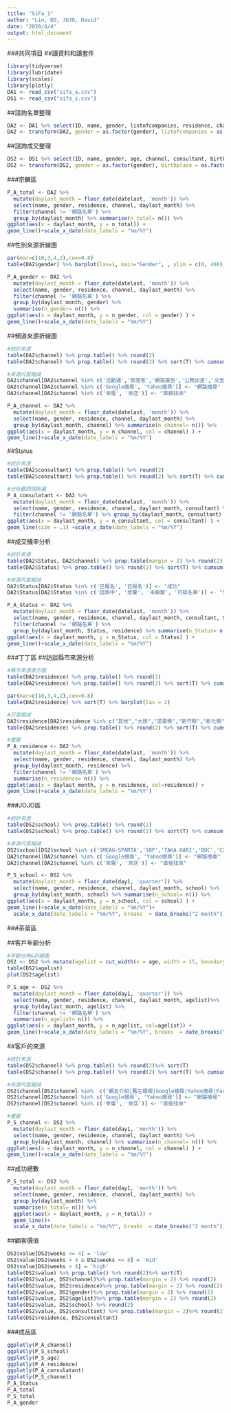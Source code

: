 ```yaml
---
title: "SiFa_1"
author: "Lin, DD, JOJO, David"
date: "2020/4/4"
output: html_document
---
```

###共同項目
##讀資料和讀套件
```r
library(tidyverse)
library(lubridate)
library(scales)
library(plotly)
DA1 <- read_csv("sifa_a.csv")
DS1 <- read_csv("sifa_s.csv")
```

##諮詢名單整理
```r
DA2 <- DA1 %>% select(ID, name, gender, listofcompanies, residence, channel, consultant, country, Status, referrals, datelast)
DA2 <- transform(DA2, gender = as.factor(gender), listofcompanies = as.factor(listofcompanies), consultant = as.factor(consultant), country = as.factor(country), referrals = as.factor(referrals))
```

##諮詢成交整理
```r
DS2 <- DS1 %>% select(ID, name, gender, age, channel, consultant, birthplace, residence, marriage, area, school, daylast, day1, weeks)
DS2 <- transform(DS2, gender = as.factor(gender), birthplace = as.factor(birthplace), residence = as.factor(residence), consultant = as.factor(consultant), marriage = as.factor(marriage), area = as.factor(area))
```

###宗麟區

```r
P_A_total <- DA2 %>% 
  mutate(daylast_month = floor_date(datelast, 'month')) %>% 
  select(name, gender, residence, channel, daylast_month) %>% 
  filter(channel != '網路名單') %>%
  group_by(daylast_month) %>% summarise(n_total= n()) %>%
ggplot(aes(x = daylast_month, y = n_total)) +
geom_line()+scale_x_date(date_labels = "%m/%Y")
```

##性別來源折線圖
```r
par(mar=c(10,3,4,2),cex=0.8)
table(DA2$gender) %>% barplot(las=1, main="Gender", , ylim = c(0, 400))

P_A_gender <- DA2 %>% 
  mutate(daylast_month = floor_date(datelast, 'month')) %>% 
  select(name, gender, residence, channel, daylast_month) %>% 
  filter(channel != '網路名單') %>%
  group_by(daylast_month, gender) %>% 
  summarise(n_gender= n()) %>%
ggplot(aes(x = daylast_month, y = n_gender, col = gender) ) +
geom_line()+scale_x_date(date_labels = "%m/%Y")
```
##頻道來源折線圖
```r
#統計來源
table(DA2$channel) %>% prop.table() %>% round(2) 
table(DA2$channel) %>% prop.table() %>% round(2) %>% sort(T) %>% cumsum()

#來源尺度縮減
DA2$channel[DA2$channel %in% c('活動通','部落客','網路廣告','公務出差','文宣海報','企業合作', '遊學說明會','聯盟網','舊生轉介紹','其他')] <- "其它"
DA2$channel[DA2$channel %in% c('Google搜尋', 'Yahoo搜尋')] <- "網路搜尋"
DA2$channel[DA2$channel %in% c('來電', '來店')] <- "直接找來"

P_A_channel <- DA2 %>% 
  mutate(daylast_month = floor_date(datelast, 'month')) %>% 
  select(name, gender, residence, channel, daylast_month) %>% 
  group_by(daylast_month, channel) %>% summarise(n_channel= n()) %>%
ggplot(aes(x = daylast_month, y = n_channel, col = channel) ) +
geom_line()+scale_x_date(date_labels = "%m/%Y")
```

##Status
```r
#統計來源
table(DA2$consultant) %>% prop.table() %>% round(2) 
table(DA2$consultant) %>% prop.table() %>% round(2) %>% sort(T) %>% cumsum()

#分析顧問諮詢量
P_A_consulatant <- DA2 %>% 
  mutate(daylast_month = floor_date(datelast, 'month')) %>% 
  select(name, gender, residence, channel, daylast_month, consultant) %>% 
  filter(channel != '網路名單') %>% group_by(daylast_month, consultant) %>% summarise(n_consultant= n()) %>%
ggplot(aes(x = daylast_month, y = n_consultant, col = consultant) ) +
geom_line(size = .1) +scale_x_date(date_labels = "%m/%Y")
```
##成交機率分析
```r
#統計來源
table(DA2$Status, DA2$channel) %>% prop.table(margin = 2) %>% round(2) 
table(DA2$Status) %>% prop.table() %>% round(2) %>% sort(T) %>% cumsum()

#來源尺度縮減
DA2$Status[DA2$Status %in% c('已報名', '已報名')] <- "成功"
DA2$Status[DA2$Status %in% c('諮詢中', '放棄', '未聯繫', '可疑名單')] <- "失敗"

P_A_Status <- DA2 %>% 
  mutate(daylast_month = floor_date(datelast, 'month')) %>% 
  select(name, gender, residence, channel, daylast_month, consultant, Status) %>% 
  filter(channel != '網路名單') %>%
  group_by(daylast_month, Status, residence) %>% summarise(n_Status= n()/) %>%
ggplot(aes(x = daylast_month, y = n_Status, col = Status) ) +
geom_line()+scale_x_date(date_labels = "%m/%Y")

```

###丁丁區
##訪談縣市來源分析
```r
#縣市來源直方圖
table(DA2$residence) %>% prop.table() %>% round(2) 
table(DA2$residence) %>% prop.table() %>% round(2) %>% sort(T) %>% cumsum()

par(mar=c(10,3,4,2),cex=0.8)
table(DA2$residence) %>% sort(T) %>% barplot(las = 2)
```
```r
#尺度縮減
DA2$residence[DA2$residence %in% c("其他","大陸","苗栗縣","新竹縣","彰化縣","南投縣","屏東縣","基隆市","雲林縣","嘉義縣","嘉義縣","宜蘭縣","花蓮縣","嘉義市","臺東縣")] <- "全部其它"
table(DA2$residence) %>% prop.table() %>% round(2) %>% sort(T) %>% cumsum()

#畫圖
P_A_residence <- DA2 %>% 
  mutate(daylast_month = floor_date(datelast, 'month')) %>% 
  select(name, gender, residence, channel, daylast_month) %>% 
  group_by(daylast_month, residence) %>%
  filter(channel != '網路名單') %>%
  summarise(n_residence= n()) %>%
ggplot(aes(x = daylast_month, y = n_residence, col=residence)) +
geom_line()+scale_x_date(date_labels = "%m/%Y")
```


###JOJO區
```r
#統計來源
table(DS2$school) %>% prop.table() %>% round(2) 
table(DS2$school) %>% prop.table() %>% round(2) %>% sort(T) %>% cumsum()

#來源尺度縮減
DS2$school[DS2$school %in% c('SMEAG-SPARTA','SOP','TAKA HARI','BOC','C2','CDU','CEA','CELLA-Uni','CG-Sparta','CIJ-SPARTA','CIP','CNN','EEC','EG','Genius','IMS-Ayala','MeRise','MK','OKEA','QQ-IT PARK','WALES')] <- "其它"
DA2$channel[DA2$channel %in% c('Google搜尋', 'Yahoo搜尋')] <- "網路搜尋"
DA2$channel[DA2$channel %in% c('來電', '來店')] <- "直接找來"

P_S_school <- DS2 %>% 
  mutate(daylast_month = floor_date(day1, 'quarter')) %>% 
  select(name, gender, residence, channel, daylast_month, school) %>% 
  group_by(daylast_month, school) %>% summarise(n_school= n()) %>%
ggplot(aes(x = daylast_month, y = n_school, col = school) ) +
geom_line()+scale_x_date(date_labels = "%m/%Y")+
  scale_x_date(date_labels = "%m/%Y", breaks  = date_breaks("2 month"))
```


###茶葉區

##客戶年齡分析
```r
#年齡分佈&折線圖
DS2 <- DS2 %>% mutate(agelist = cut_width(x = age, width = 15, boundary = 0, closed ="left"))
table(DS2$agelist)  
plot(DS2$agelist)

P_S_age <- DS2 %>% 
  mutate(daylast_month = floor_date(day1, 'quarter')) %>% 
  select(name, gender, residence, channel, daylast_month, agelist)%>%
  group_by(daylast_month, agelist) %>%
  filter(channel != '網路名單') %>%
  summarise(n_agelist= n()) %>%
ggplot(aes(x = daylast_month, y = n_agelist, col=agelist)) +
geom_line()+scale_x_date(date_labels = "%m/%Y", breaks  = date_breaks("2 month"))
```

##客戶的來源
```r
#統計來源
table(DS2$channel) %>% prop.table() %>% round(2)%>% sort(T) 
table(DS2$channel) %>% prop.table() %>% round(2) %>% sort(T) %>% cumsum()

#來源尺度縮減
DS2$channel[DS2$channel %in%  c('親友介紹|舊生續報|Google搜尋|Yahoo搜尋|Facebook|網路廣告|文宣海報|報章雜誌|學校訊息|業務代表|舊生轉介紹|遊學說明會|線上英文轉介紹|企業合作|部落客|聯盟網|活動通|Line@|PTT|其他|旅展|來電|來店|公務出差', '展覽', '活動通', '同業請新飛代送', 'PTT', '舊生續報', '學校訊息', '遊學說明會', '部落客', '企業合作')] <- "其它"
DS2$channel[DS2$channel %in% c('Google搜尋', 'Yahoo搜尋')] <- "網路搜尋"
DS2$channel[DS2$channel %in% c('來電', '來店')] <- "直接找來"

#畫圖
P_S_channel <- DS2 %>% 
  mutate(daylast_month = floor_date(day1, 'month')) %>% 
  select(name, gender, residence, channel, daylast_month) %>% 
  group_by(daylast_month, channel) %>% summarise(n_channel= n()) %>%
ggplot(aes(x = daylast_month, y = n_channel, col = channel) ) +
geom_line()+scale_x_date(date_labels = "%m/%Y")
```

##成功總數
```r
P_S_total <- DS2 %>% 
  mutate(daylast_month = floor_date(day1, 'month')) %>% 
  select(name, gender, residence, channel, daylast_month) %>% 
  group_by(daylast_month) %>% 
  summarise(n_total= n()) %>%
  ggplot(aes(x = daylast_month, y = n_total)) + 
  geom_line()+
  scale_x_date(date_labels = "%m/%Y", breaks  = date_breaks("2 month"))
```

##顧客價值
```r
DS2$value[DS2$weeks <= 4] = 'low'
DS2$value[DS2$weeks > 4 & DS2$weeks <= 8] = 'mid'
DS2$value[DS2$weeks > 8] = 'high'
table(DS2$value) %>% prop.table() %>% round(2)%>% sort(T)
table(DS2$value, DS2$channel)%>% prop.table(margin = 2) %>% round(2)
table(DS2$value, DS2$residence)%>% prop.table(margin = 2) %>% round(2)
table(DS2$value, DS2$gender)%>% prop.table(margin = 2) %>% round(2)
table(DS2$value, DS2$agelist)%>% prop.table(margin = 2) %>% round(2)
table(DS2$value, DS2$school) %>% round(2)
table(DS2$value, DS2$consultant) %>% prop.table(margin = 2)%>% round(2)
table(DS2$residence, DS2$consultant)
```



###成品區
```r
ggplotly(P_A_channel)
ggplotly(P_S_school)
ggplotly(P_S_age)
ggplotly(P_A_residence)
ggplotly(P_A_consulatant)
ggplotly(P_S_channel)
P_A_Status
P_A_total
P_S_total
P_A_gender
```
